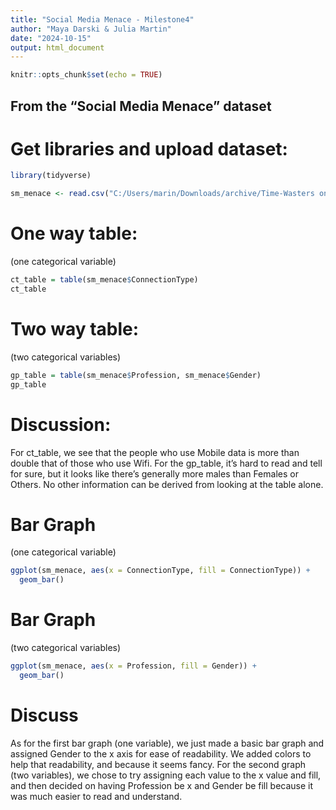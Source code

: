 ---
title: "Social Media Menace - Milestone4"
author: "Maya Darski & Julia Martin"
date: "2024-10-15"
output: html_document
---

```{r setup, include=FALSE}
knitr::opts_chunk$set(echo = TRUE)
```

## From the "Social Media Menace" dataset

# Get libraries and upload dataset:
```{r}
library(tidyverse)

sm_menace <- read.csv("C:/Users/marin/Downloads/archive/Time-Wasters on Social Media.csv")
```

# One way table:
(one categorical variable)
```{r}
ct_table = table(sm_menace$ConnectionType)
ct_table
```

# Two way table:
(two categorical variables)
```{r}
gp_table = table(sm_menace$Profession, sm_menace$Gender)
gp_table
```

# Discussion:
For ct_table, we see that the people who use Mobile data is more than double that of those who use Wifi.
For the gp_table, it's hard to read and tell for sure, but it looks like there's generally more males than Females or Others. No other information can be derived from looking at the table alone. 

# Bar Graph
(one categorical variable)
```{r}
ggplot(sm_menace, aes(x = ConnectionType, fill = ConnectionType)) +
  geom_bar()
```

# Bar Graph
(two categorical variables)
```{r}
ggplot(sm_menace, aes(x = Profession, fill = Gender)) +
  geom_bar()
```

# Discuss
As for the first bar graph (one variable), we just made a basic bar graph and assigned Gender to the x axis for ease of readability. We added colors to help that readability, and because it seems fancy. 
For the second graph (two variables), we chose to try assigning each value to the x value and fill, and then decided on having Profession be x and Gender be fill because it was much easier to read and understand. 

